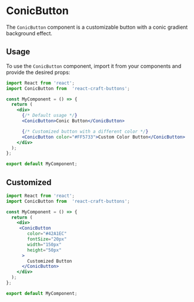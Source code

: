 
<Meta title="Buttons/ConicButton" component={ConicButton} />

# ConicButton

The `ConicButton` component is a customizable button with a conic gradient background effect.

## Usage

To use the `ConicButton` component, import it from your components and provide the desired props:

```jsx
import React from 'react';
import ConicButton from  'react-craft-buttons';  

const MyComponent = () => {
  return (
    <div>
      {/* Default usage */}
      <ConicButton>Conic Button</ConicButton>

      {/* Customized button with a different color */}
      <ConicButton color="#FF5733">Custom Color Button</ConicButton>
    </div>
  );
};

export default MyComponent;

```

## Customized 

```jsx
import React from 'react';
import ConicButton from  'react-craft-buttons';  

const MyComponent = () => {
  return (
    <div>
     <ConicButton
        color="#42A1EC"
        fontSize="20px"
        width="150px"
        height="50px"
      >
        Customized Button
      </ConicButton>
    </div>
  );
};

export default MyComponent;

```